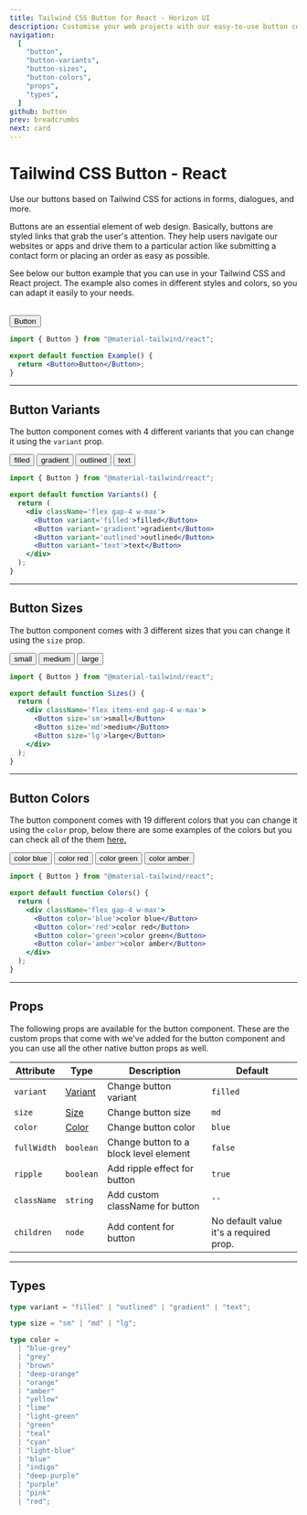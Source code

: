 ```yaml
---
title: Tailwind CSS Button for React - Horizon UI
description: Customise your web projects with our easy-to-use button component for Tailwind CSS and React using Material Design guidelines.
navigation:
  [
    "button",
    "button-variants",
    "button-sizes",
    "button-colors",
    "props",
    "types",
  ]
github: button
prev: breadcrumbs
next: card
---
```


# Tailwind CSS Button - React

Use our buttons based on Tailwind CSS for actions in forms, dialogues, and more.

Buttons are an essential element of web design. Basically, buttons are styled links that grab the user's attention. They help users navigate our websites or apps and drive them to a particular action like submitting a contact form or placing an order as easy as possible.

See below our button example that you can use in your Tailwind CSS and React project. The example also comes in different styles and colors, so you can adapt it easily to your needs.

<br />

<ComponentDemo id='button'>
  <Button>Button</Button>
</ComponentDemo>

```jsx showLineNumbers
import { Button } from "@material-tailwind/react";

export default function Example() {
  return <Button>Button</Button>;
}
```

---

## Button Variants

The button component comes with 4 different variants that you can change it using the <Code>variant</Code> prop.

<ComponentDemo id='button-variants'>
  <div className='flex gap-4 w-max'>
    <Button>filled</Button>
    <Button variant='gradient'>gradient</Button>
    <Button variant='outlined'>outlined</Button>
    <Button variant='text'>text</Button>
  </div>
</ComponentDemo>

```jsx showLineNumbers
import { Button } from "@material-tailwind/react";

export default function Variants() {
  return (
    <div className='flex gap-4 w-max'>
      <Button variant='filled'>filled</Button>
      <Button variant='gradient'>gradient</Button>
      <Button variant='outlined'>outlined</Button>
      <Button variant='text'>text</Button>
    </div>
  );
}
```

---

## Button Sizes

The button component comes with 3 different sizes that you can change it using the <Code>size</Code> prop.

<ComponentDemo id='button-sizes'>
  <div className='flex items-end gap-4 w-max'>
    <Button size='sm'>small</Button>
    <Button>medium</Button>
    <Button size='lg'>large</Button>
  </div>
</ComponentDemo>

```jsx showLineNumbers
import { Button } from "@material-tailwind/react";

export default function Sizes() {
  return (
    <div className='flex items-end gap-4 w-max'>
      <Button size='sm'>small</Button>
      <Button size='md'>medium</Button>
      <Button size='lg'>large</Button>
    </div>
  );
}
```

---

## Button Colors

The button component comes with 19 different colors that you can change it using the <Code>color</Code> prop, below there are some examples of the colors but you can check all of the them [here.](#props)

<ComponentDemo id='button-colors'>
  <div className='flex gap-4 w-max'>
    <Button color='blue'>color blue</Button>
    <Button color='red'>color red</Button>
    <Button color='green'>color green</Button>
    <Button color='amber'>color amber</Button>
  </div>
</ComponentDemo>

```jsx showLineNumbers
import { Button } from "@material-tailwind/react";

export default function Colors() {
  return (
    <div className='flex gap-4 w-max'>
      <Button color='blue'>color blue</Button>
      <Button color='red'>color red</Button>
      <Button color='green'>color green</Button>
      <Button color='amber'>color amber</Button>
    </div>
  );
}
```

---

## Props

<span id='props' className='scroll-mt-48' />
The following props are available for the button component. These are the custom
props that come with we've added for the button component and you can use all the
other native button props as well.

| Attribute   | Type                       | Description                            | Default                                |
| ----------- | -------------------------- | -------------------------------------- | -------------------------------------- |
| `variant`   | [Variant](#types)          | Change button variant                  | <Code small>filled</Code>              |
| `size`      | [Size](#types)             | Change button size                     | <Code small>md</Code>                  |
| `color`     | [Color](#types)            | Change button color                    | <Code small>blue</Code>                |
| `fullWidth` | <Code small>boolean</Code> | Change button to a block level element | <Code small>false</Code>               |
| `ripple`    | <Code small>boolean</Code> | Add ripple effect for button           | <Code small>true</Code>                |
| `className` | <Code small>string</Code>  | Add custom className for button        | `''`                                   |
| `children`  | <Code small>node</Code>    | Add content for button                 | No default value it's a required prop. |

---

## Types

<span id='types' className='scroll-mt-48' />

```ts
type variant = "filled" | "outlined" | "gradient" | "text";
```

```ts
type size = "sm" | "md" | "lg";
```

```ts
type color =
  | "blue-grey"
  | "grey"
  | "brown"
  | "deep-orange"
  | "orange"
  | "amber"
  | "yellow"
  | "lime"
  | "light-green"
  | "green"
  | "teal"
  | "cyan"
  | "light-blue"
  | "blue"
  | "indigo"
  | "deep-purple"
  | "purple"
  | "pink"
  | "red";
```

